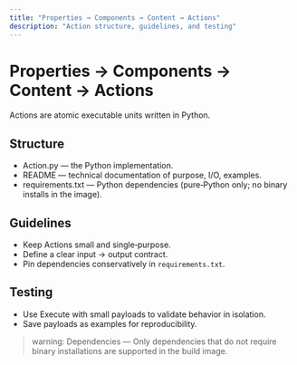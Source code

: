 ```yaml
---
title: "Properties → Components → Content → Actions"
description: "Action structure, guidelines, and testing"
---
```


# Properties → Components → Content → Actions

Actions are atomic executable units written in Python.

## Structure
- Action.py — the Python implementation.
- README — technical documentation of purpose, I/O, examples.
- requirements.txt — Python dependencies (pure‑Python only; no binary installs in the image).

## Guidelines
- Keep Actions small and single‑purpose.
- Define a clear input → output contract.
- Pin dependencies conservatively in `requirements.txt`.

## Testing
- Use Execute with small payloads to validate behavior in isolation.
- Save payloads as examples for reproducibility.

> warning: Dependencies — Only dependencies that do not require binary installations are supported in the build image.
